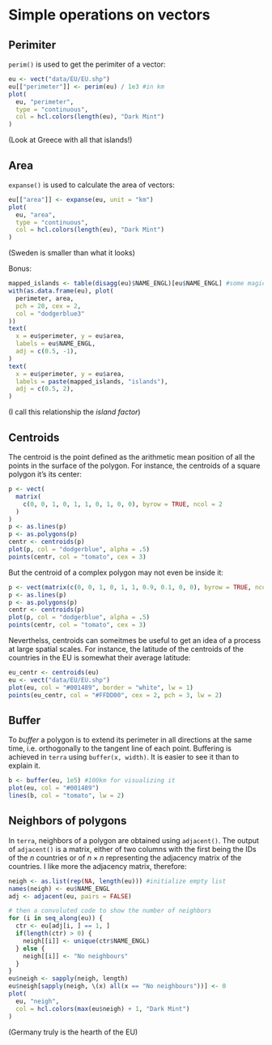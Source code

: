 # Simple operations on vectors

## Perimiter
`perim()` is used to get the perimiter of a vector:

```r
eu <- vect("data/EU/EU.shp")
eu[["perimeter"]] <- perim(eu) / 1e3 #in km
plot(
  eu, "perimeter",
  type = "continuous", 
  col = hcl.colors(length(eu), "Dark Mint")
)
```

(Look at Greece with all that islands!)

## Area
`expanse()` is used to calculate the area of vectors:

```r
eu[["area"]] <- expanse(eu, unit = "km")
plot(
  eu, "area",
  type = "continuous",
  col = hcl.colors(length(eu), "Dark Mint")
)
```

(Sweden is smaller than what it looks)

Bonus:
```r
mapped_islands <- table(disagg(eu)$NAME_ENGL)[eu$NAME_ENGL] #some magic
with(as.data.frame(eu), plot(
  perimeter, area, 
  pch = 20, cex = 2,
  col = "dodgerblue3"
))
text(
  x = eu$perimeter, y = eu$area,
  labels = eu$NAME_ENGL, 
  adj = c(0.5, -1),
)
text(
  x = eu$perimeter, y = eu$area,
  labels = paste(mapped_islands, "islands"),
  adj = c(0.5, 2),
)
```

(I call this relationship the _island factor_)

## Centroids

The centroid is the point defined as the arithmetic mean position of all the points in the surface of the polygon.
For instance, the centroids of a square polygon it's its center:
```r
p <- vect(
  matrix(
    c(0, 0, 1, 0, 1, 1, 0, 1, 0, 0), byrow = TRUE, ncol = 2
  )
)
p <- as.lines(p)
p <- as.polygons(p)
centr <- centroids(p)
plot(p, col = "dodgerblue", alpha = .5)
points(centr, col = "tomato", cex = 3)
```
But the centroid of a complex polygon may not even be inside it:
```r
p <- vect(matrix(c(0, 0, 1, 0, 1, 1, 0.9, 0.1, 0, 0), byrow = TRUE, ncol = 2))
p <- as.lines(p)
p <- as.polygons(p)
centr <- centroids(p)
plot(p, col = "dodgerblue", alpha = .5)
points(centr, col = "tomato", cex = 3)
```
Neverthelss, centroids can someitmes be useful to get an idea of a process at large spatial scales.
For instance, the latitude of the centroids of the countries in the EU is somewhat their average latitude:
```r
eu_centr <- centroids(eu)
eu <- vect("data/EU/EU.shp")
plot(eu, col = "#001489", border = "white", lw = 1)
points(eu_centr, col = "#FFDD00", cex = 2, pch = 3, lw = 2)
```

## Buffer
To _buffer_ a polygon is to extend its perimeter in all directions at the same time, i.e. orthogonally to the tangent line of each point.
Buffering is achieved in `terra` using `buffer(x, width)`.
It is easier to see it than to explain it.

```r
b <- buffer(eu, 1e5) #100km for visualizing it
plot(eu, col = "#001489")
lines(b, col = "tomato", lw = 2)
```

## Neighbors of polygons
In `terra`, neighbors of a polygon are obtained using `adjacent()`.
The output of `adjacent()` is a matrix, either of two columns with the first being the IDs of the $n$ countries or of $n \times n$ representing the adjacency matrix of the countries.
I like more the adjacency matrix, therefore:

```r
neigh <- as.list(rep(NA, length(eu))) #initialize empty list
names(neigh) <- eu$NAME_ENGL
adj <- adjacent(eu, pairs = FALSE)

# then a convoluted code to show the number of neighbors
for (i in seq_along(eu)) {
  ctr <- eu[adj[i, ] == 1, ]
  if(length(ctr) > 0) {
    neigh[[i]] <- unique(ctr$NAME_ENGL)
  } else {
    neigh[[i]] <- "No neighbours"
  }
}
eu$neigh <- sapply(neigh, length)
eu$neigh[sapply(neigh, \(x) all(x == "No neighbours"))] <- 0
plot(
  eu, "neigh", 
  col = hcl.colors(max(eu$neigh) + 1, "Dark Mint")
)
```

(Germany truly is the hearth of the EU)
